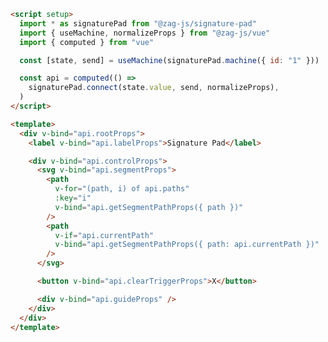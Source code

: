 ```html
<script setup>
  import * as signaturePad from "@zag-js/signature-pad"
  import { useMachine, normalizeProps } from "@zag-js/vue"
  import { computed } from "vue"

  const [state, send] = useMachine(signaturePad.machine({ id: "1" }))

  const api = computed(() =>
    signaturePad.connect(state.value, send, normalizeProps),
  )
</script>

<template>
  <div v-bind="api.rootProps">
    <label v-bind="api.labelProps">Signature Pad</label>

    <div v-bind="api.controlProps">
      <svg v-bind="api.segmentProps">
        <path
          v-for="(path, i) of api.paths"
          :key="i"
          v-bind="api.getSegmentPathProps({ path })"
        />
        <path
          v-if="api.currentPath"
          v-bind="api.getSegmentPathProps({ path: api.currentPath })"
        />
      </svg>

      <button v-bind="api.clearTriggerProps">X</button>

      <div v-bind="api.guideProps" />
    </div>
  </div>
</template>
```
